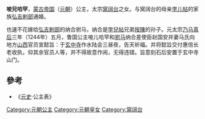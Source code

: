 {{東亞女性歷史人物
| 名稱=唆兒哈罕
| 身份=[[元朝|元朝]]公主
| 畫像=
| 說明=
| 姓=孛儿只斤
| 名=唆兒哈罕
| 封爵=
| 位號=
| 封號=魯國公主
| 出生年=
| 逝世年=
| 諡號=
| 墳墓=
| 父親=[[元太宗|元太宗]]
| 母親=
| 夫=纳合
| 兄弟=[[贵由|贵由]]、[[阔出|阔出]]、[[阔端|阔端]]、[[合失|合失]]
|}}
'''唆兒哈罕'''，[[蒙古帝国|蒙古帝国]]（[[元朝|元朝]]）公主，太宗[[窝阔台|窝阔台]]之女。与窝阔台的母亲[[孛儿帖|孛儿帖]]的家族[[弘吉剌部|弘吉剌部]]通婚。

也速不花嫁给[[弘吉剌部|弘吉剌部]]的纳合驸马，纳合是[[孛兒帖|孛兒帖]]兄弟[[按陳|按陳]]的孙子。元太宗[[乃马真后|乃马真后]]三年（1244年）五月，鲁国公主唆儿哈罕和[[驸马|驸马]]纳合差使臣赵国安并妻马氏向地方[[山西|山西]]官员宣懿旨：于[[玄中寺|玄中寺]]作水陆会三昼夜，告天祈福。并将懿旨交付惠信长老收执，仰其余官员人等，并不得故意作闹，无得违错。旨意刻石后安置于玄中寺山门。 

==參考==
*《[[元史|元史]]·公主表》

[[Category:元朝公主|Category:元朝公主]]
[[Category:元朝皇女|Category:元朝皇女]]
[[Category:窝阔台|Category:窝阔台]]
{{元朝小作品}}